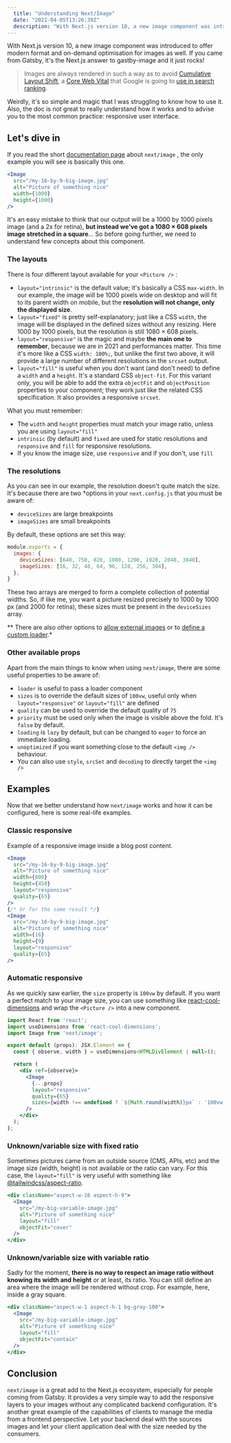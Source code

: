 ```yaml
---
  title: "Understanding Next/Image"
  date: "2021-04-05T13:26:39Z"
  description: "With Next.js version 10, a new image component was introduced to offer modern format and on-demand optimisation for images as well. If you came from Gatsby, it's the Next.js answer to gastby-image and it just rocks!"
---
```



With Next.js version 10, a new image component was introduced to offer modern format and on-demand optimisation for images as well. If you came from Gatsby, it's the Next.js answer to gastby-image and it just rocks!

> Images are always rendered in such a way as to avoid [Cumulative Layout Shift](https://web.dev/cls/), a [Core Web Vital](https://web.dev/vitals/) that Google is going to [use in search ranking](https://webmasters.googleblog.com/2020/05/evaluating-page-experience.html).

Weirdly, it's so simple and magic that I was struggling to know how to use it. Also, the doc is not great to really understand how it works and to advise you to the most common practice: responsive user interface.

## Let's dive in

If you read the short [documentation page](https://nextjs.org/docs/api-reference/next/image) about `next/image` , the only example you will see is basically this one.

```jsx
<Image
  src="/my-16-by-9-big-image.jpg"
  alt="Picture of something nice"
  width={1000}
  height={1000}
/>
```

It's an easy mistake to think that our output will be a 1000 by 1000 pixels image (and a 2x for retina), **but instead we've got a 1080 × 608 pixels image stretched in a square**... So before going further, we need to understand few concepts about this component.

### The layouts

There is four different layout available for your `<Picture />` :

- `layout="intrinsic"` is the default value; it's basically a CSS `max-width`. In our example, the image will be 1000 pixels wide on desktop and will fit to its parent width on mobile, but the **resolution will not change, only the displayed size**.
- `layout="fixed"` is pretty self-explanatory; just like a CSS `width`, the image will be displayed in the defined sizes without any resizing. Here 1000 by 1000 pixels, but the resolution is still 1080 × 608 pixels.
- `layout="responsive"` is the magic and maybe **the main one to remember**, because we are in 2021 and performances matter. This time it's more like a CSS `width: 100%;`, but unlike the first two above, it will provide a large number of different resolutions in the `srcset` output.
- `layout="fill"` is useful when you don't want (and don't need) to define a `width` and a `height`. It's a standard CSS `object-fit`. For this variant only, you will be able to add the extra `objectFit` and `objectPosition` properties to your component; they work just like the related CSS specification. It also provides a responsive `srcset`.

What you must remember:

- The `width` and `height` properties must match your image ratio, unless you are using `layout="fill"`
- `intrinsic` (by default) and `fixed` are used for static resolutions and `responsive` and `fill` for responsive resolutions.
- If you know the image size, use `responsive` and if you don't, use `fill`

### The resolutions

As you can see in our example, the resolution doesn't quite match the size. It's because there are two *options in your `next.config.js` that you must be aware of:

- `deviceSizes` are large breakpoints
- `imageSizes` are small breakpoints

By default, these options are set this way:

```jsx
module.exports = {
  images: {
    deviceSizes: [640, 750, 828, 1080, 1200, 1920, 2048, 3840],
    imageSizes: [16, 32, 48, 64, 96, 128, 256, 384],
  },
}
```

These two arrays are merged to form a complete collection of potential widths. So, if like me, you want a picture resized precisely to 1000 by 1000 px (and 2000 for retina), these sizes must be present in the `deviceSizes` array.

** There are also other options to [allow external images](https://nextjs.org/docs/basic-features/image-optimization#domains) or to [define a custom loader](https://nextjs.org/docs/basic-features/image-optimization#loader).* 

### Other available props

Apart from the main things to know when using `next/image`, there are some useful properties to be aware of:

- `loader` is useful to pass a loader component
- `sizes` is to override the default sizes of `100vw`, useful only when `layout="responsive"` or `layout="fill"` are defined
- `quality` can be used to override the default quality of `75`
- `priority` must be used only when the image is visible above the fold. It's `false` by default.
- `loading` is `lazy` by default, but can be changed to `eager` to force an immediate loading.
- `unoptimized` if you want something close to the default `<img />` behaviour.
- You can also use `style`, `srcSet` and `decoding` to directly target the `<img />`

## Examples

Now that we better understand how `next/image` works and how it can be configured, here is some real-life examples.

### Classic responsive

Example of a responsive image inside a blog post content.

```jsx
<Image
  src="/my-16-by-9-big-image.jpg"
  alt="Picture of something nice"
  width={800}
  height={450}
  layout="responsive"
  quality={65}
/>
{/* Or for the same result */}
<Image
  src="/my-16-by-9-big-image.jpg"
  alt="Picture of something nice"
  width={16}
  height={9}
  layout="responsive"
  quality={65}
/>
```

### Automatic responsive

As we quickly saw earlier, the `size` property is `100vw` by default. If you want a perfect match to your image size, you can use something like [react-cool-dimensions](https://github.com/wellyshen/react-cool-dimensions) and wrap the `<Picture />` into a new component.

```jsx
import React from 'react';
import useDimensions from 'react-cool-dimensions';
import Image from 'next/image';

export default (props): JSX.Element => {
  const { observe, width } = useDimensions<HTMLDivElement | null>();

  return (
    <div ref={observe}>
      <Image
        {...props}
        layout="responsive"
        quality={65}
        sizes={width !== undefined ? `${Math.round(width)}px` : '100vw'}
      />
    </div>
  );
};
```

### Unknown/variable size with fixed ratio

Sometimes pictures came from an outside source (CMS, APIs, etc) and the image size (width, height) is not available or the ratio can vary. For this case, the `layout="fill"` is very useful with something like [@tailwindcss/aspect-ratio](https://github.com/tailwindlabs/tailwindcss-aspect-ratio).

```jsx
<div className="aspect-w-16 aspect-h-9">
  <Image
    src="/my-big-variable-image.jpg"
    alt="Picture of something nice"
    layout="fill"
    objectFit="cover"
  />
</div>
```

### Unknown/variable size with variable ratio

Sadly for the moment, **there is no way to respect an image ratio without knowing its width and height** or at least, its ratio. You can still define an area where the image will be rendered without crop. For example, here, inside a gray square.

```jsx
<div className="aspect-w-1 aspect-h-1 bg-gray-100">
  <Image
    src="/my-big-variable-image.jpg"
    alt="Picture of something nice"
    layout="fill"
    objectFit="contain"
  />
</div>
```

## Conclusion

`next/image` is a great add to the Next.js ecosystem, especially for people coming from Gatsby. It provides a very simple way to add the responsive layers to your images without any complicated backend configuration. It's another great example of the capabilities of clients to manage the media from a frontend perspective. Let your backend deal with the sources images and let your client application deal with the size needed by the consumers.

